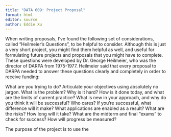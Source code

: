 ```yaml
---
title: "DATA 609: Project Proposal"
format: html
editor: source
author: Eddie Xu
---
```


When writing proposals, I’ve found the following set of considerations, called “Heilmeier's Questions”, to be helpful to consider. Although this is just a very short project, you might find them helpful as well, and useful for formulating future projects and proposals that you might have to complete. These questions were developed by Dr. George Heilmeier, who was the director of DARPA from 1975-1977. Heilmeier said that every proposal to DARPA needed to answer these questions clearly and completely in order to receive funding:

What are you trying to do? Articulate your objectives using absolutely no jargon. What is the problem? Why is it hard?
How is it done today, and what are the limits of current practice?
What is new in your approach, and why do you think it will be successful?
Who cares?
If you’re successful, what difference will it make? What applications are enabled as a result?
What are the risks?
How long will it take?
What are the midterm and final “exams” to check for success? How will progress be measured?

The purpose of the project is to use the 